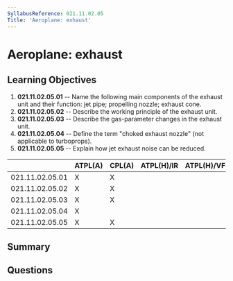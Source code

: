 ```yaml
---
SyllabusReference: 021.11.02.05
Title: 'Aeroplane: exhaust'
---
```


# Aeroplane: exhaust

## Learning Objectives

1. **021.11.02.05.01** -- Name the following main components of the exhaust unit
   and their function: jet pipe; propelling nozzle; exhaust cone.
2. **021.11.02.05.02** -- Describe the working principle of the exhaust unit.
3. **021.11.02.05.03** -- Describe the gas-parameter changes in the exhaust unit.
4. **021.11.02.05.04** -- Define the term "choked exhaust nozzle" (not applicable
   to turboprops).
5. **021.11.02.05.05** -- Explain how jet exhaust noise can be reduced.

|                 | ATPL(A) | CPL(A) | ATPL(H)/IR | ATPL(H)/VFR | CPL(H) | IR  | CBIR(A) |
| --------------- | ------- | ------ | ---------- | ----------- | ------ | --- | ------- |
| 021.11.02.05.01 | X       | X      |            |             |        |     |         |
| 021.11.02.05.02 | X       | X      |            |             |        |     |         |
| 021.11.02.05.03 | X       | X      |            |             |        |     |         |
| 021.11.02.05.04 | X       |        |            |             |        |     |         |
| 021.11.02.05.05 | X       | X      |            |             |        |     |         |

## Summary

## Questions
